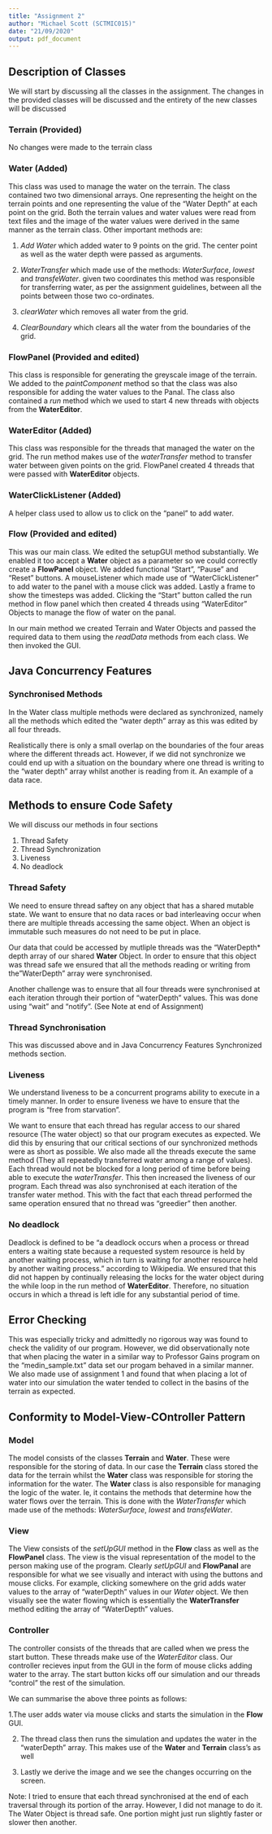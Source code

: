 ```yaml
---
title: "Assignment 2"
author: "Michael Scott (SCTMIC015)"
date: "21/09/2020"
output: pdf_document
---
```


## Description of Classes 

We will start by discussing all the classes in the assignment. The changes in the provided classes will be discussed and the entirety of the new classes will be discussed

### Terrain (Provided)

No changes were made to the terrain class

### Water (Added)

This class was used to manage the water on the terrain. The class contained two two dimensional arrays. One representing the height on the terrain points and one representing the value of the "Water Depth" at each point on the grid. Both the terrain values and water values were read from text files and the image of the water values were derived in the same manner as the terrain class.
Other important methods are:

1. *Add Water* which added water to 9 points on the grid. The center point as well as the water depth were passed as arguments.

2. *WaterTransfer* which made use of the methods: *WaterSurface*, *lowest* and *transfeWater*. given two coordinates this method was responsible for transferring water, as per the assignment guidelines, between all the points between those two co-ordinates.

3. *clearWater* which removes all water from the grid.

4. *ClearBoundary* which clears all the water from the boundaries of the grid.

### FlowPanel (Provided and edited)

This class is responsible for generating the greyscale image of the terrain. We added to the *paintComponent* method so that the class was also responsible for adding the water values to the Panal. The class also contained a *run* method which we used to start 4 new threads with objects from the **WaterEditor**.

### WaterEditor (Added)

This class was responsible for the threads that managed the water on the grid. The run method makes use of the *waterTransfer* method to transfer water between given points on the grid. FlowPanel created 4 threads that were passed with **WaterEditor** objects.

### WaterClickListener (Added)

A helper class used to allow us to click on the "panel" to add water.

### Flow (Provided and edited)

This was our main class. We edited the setupGUI method substantially. We enabled it too accept a **Water** object as a parameter so we could correctly create a **FlowPanel** object. We added functional "Start", "Pause" and "Reset" buttons. A mouseListener which made use of "WaterClickListener" to add water to the panel with a mouse click was added. Lastly a frame to show the timesteps was added. Clicking the "Start" button called the run method in flow panel which then created 4 threads using "WaterEditor" Objects to manage the flow of water on the panal.

In our main method we created Terrain and Water Objects and passed the required data to them using the *readData* methods from each class. We then invoked the GUI.


## Java Concurrency Features

### Synchronised Methods

In the Water class multiple methods were declared as synchronized, namely all the methods which edited the "water depth" array as this was edited by all four threads. 

Realistically there is only a small overlap on the boundaries of the four areas where the different threads act. However, if we did not synchronize we could end up with a situation on the boundary where one thread is writing to the "water depth" array whilst another is reading from it. An example of a data race.

## Methods to ensure Code Safety 

We will discuss our methods in four sections

1. Thread Safety 
2. Thread Synchronization 
3. Liveness
4. No deadlock 

### Thread Safety

We need to ensure thread saftey on any object that has a shared mutable state. We want to ensure that no data races or bad interleaving occur when there are multiple threads accessing the same object. When an object is immutable such measures do not need to be put in place. 

Our data that could be accessed by mutliple threads was the "WaterDepth* depth array of our shared **Water** Object. In order to ensure that this object was thread safe we ensured that all the methods reading or writing from the "WaterDepth" array were synchronised. 

Another challenge was to ensure that all four threads were synchronised at each iteration through their portion of "waterDepth" values. This was done using "wait" and "notify". (See Note at end of Assignment)

### Thread Synchronisation 

This was discussed above and in Java Concurrency Features Synchronized methods section. 


### Liveness 

We understand liveness to be a concurrent programs ability to execute in a timely manner. In order to ensure liveness we have to ensure that the program is "free from starvation". 

We want to ensure that each thread has regular access to our shared resource (The water object) so that our program executes as expected. We did this by ensuring that our critical sections of our synchronized methods were as short as possible. We also made all the threads execute the same method (They all repeatedly transferred water among a range of values). Each thread would not be blocked for a long period of time before being able to execute the *waterTransfer*. This then increased the liveness of our program. Each thread was also synchronised at each iteration of the transfer water method. This with the fact that each thread performed the same operation ensured that no thread was "greedier" then another. 

### No deadlock 

Deadlock is defined to be "a deadlock occurs when a process or thread enters a waiting state because a requested system resource is held by another waiting process, which in turn is waiting for another resource held by another waiting process." according to Wikipedia. We ensured that this did not happen by continually releasing the locks for the water object during the while loop in the run method of **WaterEditor**. Therefore, no situation occurs in which a thread is left idle for any substantial period of time. 

## Error Checking

This was especially tricky and admittedly no rigorous way was found to check the validity of our program. However, we did observationally note that when placing the water in a similar way to Professor Gains program on the "medin_sample.txt" data set our progam behaved in a similar manner. We also made use of assignment 1 and found that when placing a lot of water into our simulation the water tended to collect in the basins of the terrain as expected. 


## Conformity to Model-View-COntroller Pattern

### Model 

The model consists of the classes **Terrain** and **Water**. These were responsible for the storing of data. In our case the **Terrain** class stored the data for the terrain whilst the **Water** class was responsible for storing the information for the water. The **Water** class is also responsible for managing the logic of the water. Ie, it contains the methods that determine how the water flows over the terrain. This is done with the *WaterTransfer* which made use of the methods: *WaterSurface*, *lowest* and *transfeWater*. 


### View

The View consists of the *setUpGUI* method in the **Flow** class as well as the **FlowPanel** class. The view is the visual representation of the model to the person making use of the program. Clearly  *setUpGUI* and **FlowPanal**  are responsible for what we see visually and interact with using the buttons and mouse clicks. For example, clicking somewhere on the grid adds water values to the array of "waterDepth" values in our *Water* object. We then visually see the water flowing which is essentially the **WaterTransfer** method editing the array of "WaterDepth" values.


### Controller

The controller consists of the threads that are called when we press the start button. These threads make use of the *WaterEditor* class. Our controller recieves input from the GUI in the form of mouse clicks adding water to the array. The start button kicks off our simulation and our threads "control" the rest of the simulation. 


We can summarise the above three points as follows:

1.The user adds water via mouse clicks and starts the simulation in the **Flow** GUI.

2. The thread class then runs the simulation and updates the water in the "waterDepth" array. This makes use of the **Water** and **Terrain** class's as well

3. Lastly we derive the image and we see the changes occurring on the screen.







Note: I tried to ensure that each thread synchronised at the end of each traversal through its portion of the array. However, I did not manage to do it. The Water Object is thread safe. One portion might just run slightly faster or slower then another. 

